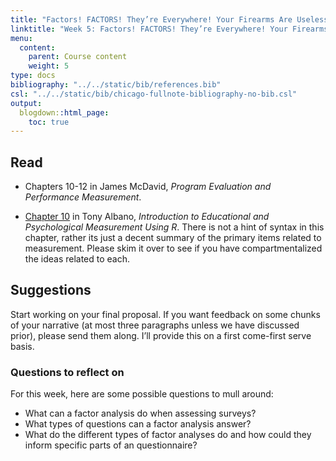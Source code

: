 ```yaml
---
title: "Factors! FACTORS! They’re Everywhere! Your Firearms Are Useless Against Them!"
linktitle: "Week 5: Factors! FACTORS! They’re Everywhere! Your Firearms Are Useless Against Them!"
menu:
  content:
    parent: Course content
    weight: 5
type: docs
bibliography: "../../static/bib/references.bib"
csl: "../../static/bib/chicago-fullnote-bibliography-no-bib.csl"
output:
  blogdown::html_page:
    toc: true
---
```


## Read

- <i class="fas fa-book fa-fw"></i> Chapters 10-12 in James McDavid, *Program Evaluation and Performance Measurement*. 

- <i class="fas fa-book fa-fw"></i> [Chapter 10](https://www.thetaminusb.com/intro-measurement-r/dimensionality.html){target="_blank"} in Tony Albano, *Introduction to Educational and Psychological Measurement Using R*. There is not a hint of syntax in this chapter, rather its just a decent summary of the primary items related to measurement. Please skim it over to see if you have compartmentalized the ideas related to each.

## Suggestions

Start working on your final proposal. If you want feedback on some chunks of your narrative (at most three paragraphs unless we have discussed prior), please send them along. I'll provide this on a first come-first serve basis. 

### Questions to reflect on

For this week, here are some possible questions to mull around:

- What can a factor analysis do when assessing surveys?
- What types of questions can a factor analysis answer?
- What do the different types of factor analyses do and how could they inform specific parts of an questionnaire?

